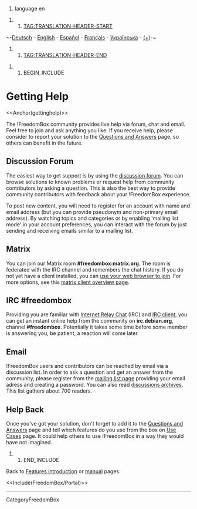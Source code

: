#language en

##TAG:TRANSLATION-HEADER-START
~-[[de/FreedomBox/Manual/GettingHelp|Deutsch]] - [[FreedomBox/Manual/GettingHelp|English]] - [[es/FreedomBox/Manual/GettingHelp|Español]] - [[fr/FreedomBox/Manual/GettingHelp|Français]] - [[uk/FreedomBox/Manual/GettingHelp|Українська]] - [[DebianWiki/EditorGuide#translation|(+)]]-~
##TAG:TRANSLATION-HEADER-END

## BEGIN_INCLUDE

= Getting Help =

<<Anchor(gettinghelp)>>

The !FreedomBox community provides live help via forum, chat and email. Feel free to join and ask anything you like. If you receive help, please consider to report your solution to the [[https://discuss.freedombox.org/t/frequently-asked-questions/1906|Questions and Answers]] page, so others can benefit in the future.

== Discussion Forum ==

The easiest way to get support is by using the [[https://discuss.freedombox.org|discussion forum]]. You can browse solutions to known problems or request help from community contributors by asking a question. This is also the best way to provide community contributors with feedback about your !FreedomBox experience.

To post new content, you will need to register for an account with name and email address (but you can provide pseudonym and non-primary email address). By watching topics and categories or by enabling 'mailing list mode' in your account preferences, you can interact with the forum by just sending and receiving emails similar to a mailing list.

== Matrix ==

You can join our Matrix room '''#freedombox:matrix.org'''. The room is federated with the IRC channel and remembers the chat history.
If you do not yet have a client installed, you can [[https://riot.im/app/#/room/#freedombox:matrix.org|use your web browser to join]].
For more options, see this [[https://matrix.to/#/#freedombox:matrix.org|matrix client overview page]].

== IRC #freedombox ==

Providing you are familiar with [[http://www.irchelp.org/|Internet Relay Chat]] (IRC) and [[http://www.irchelp.org/irchelp/clients/|IRC client]], you can get an instant online help from the community on '''irc.debian.org''', channel '''#freedombox'''. Potentially it takes some time before some member is answering you, be patient, a reaction will come later.

== Email ==

!FreedomBox users and contributors can be reached by email via a discussion list. In order to ask a question and get an answer from the community, please register from the [[https://lists.alioth.debian.org/mailman/listinfo/freedombox-discuss|mailing list page]] providing your email adress and creating a password. You can also read [[http://lists.alioth.debian.org/pipermail/freedombox-discuss/|discussions archives]]. This list gathers about 700 readers.

== Help Back ==

Once you've got your solution, don't forget to add it to the [[https://discuss.freedombox.org/t/frequently-asked-questions/1906|Questions and Answers]] page and tell which features do you use from the box on [[FreedomBox/UserExperience|Use Cases]] page. It could help others to use !FreedomBox in a way they would have not imagined.

## END_INCLUDE

Back to [[FreedomBox/Features|Features introduction]] or [[FreedomBox/Manual|manual]] pages.


<<Include(FreedomBox/Portal)>>

----
CategoryFreedomBox
